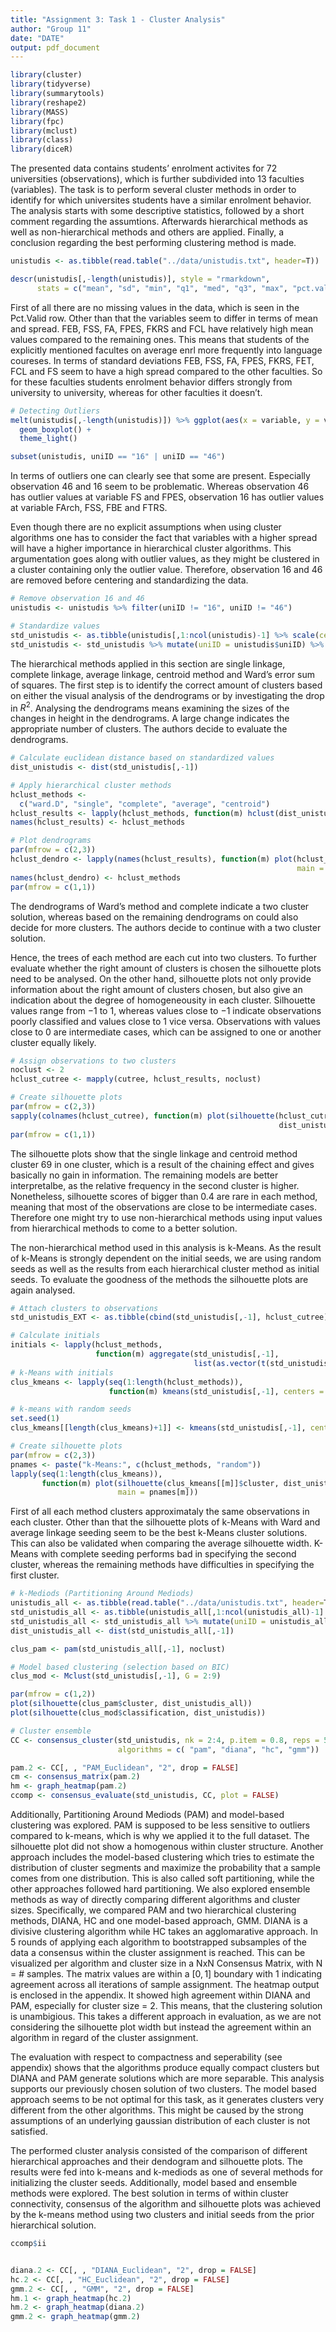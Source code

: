 ```yaml
---
title: "Assignment 3: Task 1 - Cluster Analysis"
author: "Group 11"
date: "DATE"
output: pdf_document 
---
```


```r
library(cluster)
library(tidyverse)
library(summarytools)
library(reshape2)
library(MASS)
library(fpc)
library(mclust)
library(class)
library(diceR)
```

\section{1. Problem Statement}
The presented data contains students' enrolment activites for 72 universities (observations), which is further subdivided into 13 faculties (variables). The task is to perform several cluster methods in order to identify for which universites students have a similar enrolment behavior. The analysis starts with some descriptive statistics, followed by a short comment regarding the assumtions. Afterwards hierarchical methods as well as non-hierarchical methods and others are applied. Finally, a conclusion regarding the best performing clustering method is made.

\section{2. Descriptive Statistics}
```r
unistudis <- as.tibble(read.table("../data/unistudis.txt", header=T))

descr(unistudis[,-length(unistudis)], style = "rmarkdown", 
      stats = c("mean", "sd", "min", "q1", "med", "q3", "max", "pct.valid"))
```
First of all there are no missing values in the data, which is seen in the Pct.Valid row. Other than that the variables seem to differ in terms of mean and spread. FEB, FSS, FA, FPES, FKRS and FCL have relatively high mean values compared to the remaining ones. This means that students of the explicitly mentioned facultes on average enrl more frequently into language coureses. In terms of standard deviations FEB, FSS, FA, FPES, FKRS, FET, FCL and FS seem to have a high spread compared to the other faculties. So for these faculties students enrolment behavior differs strongly from university to university, whereas for other faculties it doesn't. 

```r
# Detecting Outliers
melt(unistudis[,-length(unistudis)]) %>% ggplot(aes(x = variable, y = value)) +
  geom_boxplot() +
  theme_light()

subset(unistudis, uniID == "16" | uniID == "46")
```

In terms of outliers one can clearly see that some are present. Especially observation 46 and 16 seem to be problematic. Whereas observation 46 has outlier values at variable FS and FPES, observation 16 has outlier values at variable FArch, FSS, FBE and FTRS.

\section{3. Assumptions}
Even though there are no explicit assumptions when using cluster algorithms one has to consider the fact that variables with a higher spread will have a higher importance in hierarchical cluster algorithms. This argumentation goes along with outlier values, as they might be clustered in a cluster containing only the outlier value. Therefore, observation 16 and 46 are removed before centering and standardizing the data.

```r
# Remove observation 16 and 46
unistudis <- unistudis %>% filter(uniID != "16", uniID != "46")

# Standardize values
std_unistudis <- as.tibble(unistudis[,1:ncol(unistudis)-1] %>% scale(center = T, scale = T))
std_unistudis <- std_unistudis %>% mutate(uniID = unistudis$uniID) %>% dplyr::select(uniID, 1:13)
```

\section{4. Method and Interpretation}
\subsection{4.1 Hierarchical Methods}

The hierarchical methods applied in this section are single linkage, complete linkage, average linkage, centroid method and Ward's error sum of squares. The first step is to identify the correct amount of clusters based on either the visual analysis of the dendrograms or by investigating the drop in $R^2$. Analysing the dendrograms means examining the sizes of the changes in height in the dendrograms. A large change indicates the appropriate number of clusters. The authors decide to evaluate the dendrograms.

```r
# Calculate euclidean distance based on standardized values
dist_unistudis <- dist(std_unistudis[,-1])

# Apply hierarchical cluster methods
hclust_methods <-
  c("ward.D", "single", "complete", "average", "centroid")
hclust_results <- lapply(hclust_methods, function(m) hclust(dist_unistudis, m))
names(hclust_results) <- hclust_methods

# Plot dendrograms
par(mfrow = c(2,3))
hclust_dendro <- lapply(names(hclust_results), function(m) plot(hclust_results[[m]], 
                                                                main = m))
names(hclust_dendro) <- hclust_methods
par(mfrow = c(1,1))
```

The dendrograms of Ward's method and complete indicate a two cluster solution, whereas based on the remaining dendrograms on could also decide for more clusters. The authors decide to continue with a two cluster solution. \

Hence, the trees of each method are each cut into two clusters. To further evaluate whether the right amount of clusters is chosen the silhouette plots need to be analysed. On the other hand, silhouette plots not only provide information about the right amount of clusters chosen, but also give an indication about the degree of homogeneousity in each cluster. Silhouette values range from $-1$ to $1$, whereas values close to $-1$ indicate observations poorly classified and values close to $1$ vice versa. Observations with values close to $0$ are intermediate cases, which can be assigned to one or another cluster equally likely. 

```r
# Assign observations to two clusters
noclust <- 2
hclust_cutree <- mapply(cutree, hclust_results, noclust)

# Create silhouette plots
par(mfrow = c(2,3))
sapply(colnames(hclust_cutree), function(m) plot(silhouette(hclust_cutree[,m], 
                                                            dist_unistudis), main = m))
par(mfrow = c(1,1))
```

The silhouette plots show that the single linkage and centroid method cluster 69 in one cluster, which is a result of the chaining effect and gives basically no gain in information. The remaining models are better interpretalbe, as the relative frequency in the second cluster is higher. Nonetheless, silhouette scores of bigger than 0.4 are rare in each method, meaning that most of the observations are close to be intermediate cases. Therefore one might try to use non-hierarchical methods using input values from hierarchical methods to come to a better solution.

\subsection{4.2 Non-Hierarchical and Model Based Methods}

The non-hierarchical method used in this analysis is k-Means. As the result of k-Means is strongly dependent on the initial seeds, we are using random seeds as well as the results from each hierarchical cluster method as initial seeds. To evaluate the goodness of the methods the silhouette plots are again analysed.

```r
# Attach clusters to observations
std_unistudis_EXT <- as.tibble(cbind(std_unistudis[,-1], hclust_cutree))

# Calculate initials
initials <- lapply(hclust_methods, 
                   function(m) aggregate(std_unistudis[,-1], 
                                         list(as.vector(t(std_unistudis_EXT[,m]))), mean))
# k-Means with initials
clus_kmeans <- lapply(seq(1:length(hclust_methods)), 
                      function(m) kmeans(std_unistudis[,-1], centers = initials[[m]][,-1]))

# k-means with random seeds
set.seed(1)
clus_kmeans[[length(clus_kmeans)+1]] <- kmeans(std_unistudis[,-1], centers = noclust)

# Create silhouette plots
par(mfrow = c(2,3))
pnames <- paste("k-Means:", c(hclust_methods, "random"))
lapply(seq(1:length(clus_kmeans)), 
       function(m) plot(silhouette(clus_kmeans[[m]]$cluster, dist_unistudis), 
                        main = pnames[m]))
```
First of all each method clusters approximataly the same observations in each cluster. Other than that the silhouette plots of k-Means with Ward and average linkage seeding seem to be the best k-Means cluster solutions. This can also be validated when comparing the average silhouette width. K-Means with complete seeding performs bad in specifying the second cluster, whereas the remaining methods have difficulties in specifying the first cluster. 

\section{5. Alternative solutions}

```r
# k-Mediods (Partitioning Around Mediods)
unistudis_all <- as.tibble(read.table("../data/unistudis.txt", header=T))
std_unistudis_all <- as.tibble(unistudis_all[,1:ncol(unistudis_all)-1] %>% scale(center = T, scale = T))
std_unistudis_all <- std_unistudis_all %>% mutate(uniID = unistudis_all$uniID) %>% dplyr::select(uniID, 1:13)
dist_unistudis_all <- dist(std_unistudis_all[,-1])

clus_pam <- pam(std_unistudis_all[,-1], noclust)

# Model based clustering (selection based on BIC)
clus_mod <- Mclust(std_unistudis[,-1], G = 2:9)

par(mfrow = c(1,2))
plot(silhouette(clus_pam$cluster, dist_unistudis_all))
plot(silhouette(clus_mod$classification, dist_unistudis))

# Cluster ensemble
CC <- consensus_cluster(std_unistudis, nk = 2:4, p.item = 0.8, reps = 5,
                        algorithms = c( "pam", "diana", "hc", "gmm"))

pam.2 <- CC[, , "PAM_Euclidean", "2", drop = FALSE]
cm <- consensus_matrix(pam.2)
hm <- graph_heatmap(pam.2)
ccomp <- consensus_evaluate(std_unistudis, CC, plot = FALSE)
```
Additionally, Partitioning Around Mediods (PAM) and model-based clustering was explored. PAM is supposed to be less sensitive to outliers compared to k-means, which is why we applied it to the full dataset. The silhouette plot did not show a homogenous within cluster structure. Another approach includes the model-based clustering which tries to estimate the distribution of cluster segments and maximize the probability that a sample comes from one distribution. This is also called soft partitioning, while the other approaches followed hard partitioning.
We also explored ensemble methods as way of directly comparing different algorithms and cluster sizes. Specifically, we compared PAM and two hierarchical clustering methods, DIANA, HC and one model-based approach, GMM. DIANA is a divisive clustering algorithm while HC takes an agglomarative approach. In 5 rounds of applying each algorithm to bootstrapped subsamples of the data a consensus within the cluster assignment is reached. This can be visualized per algorithm and cluster size in a NxN Consensus Matrix, with N = \# samples. The matrix values are within a $[0,1]$ boundary with 1 indicating agreement across all iterations of sample assignment. The heatmap output is enclosed in the appendix. It showed high agreement within DIANA and PAM, especially for cluster size = 2. This means, that the clustering solution is unambigious. This takes a different approach in evaluation, as we are not considering the silhouette plot width but instead the agreement within an algorithm in regard of the cluster assignment. 

The evaluation with respect to compactness and seperability (see appendix) shows that the algorithms produce equally compact clusters but DIANA and PAM generate solutions which are more separable. This analysis supports our previously chosen solution of two clusters. The model based approach seems to be not optimal for this task, as it generates clusters very different from the other algorithms. This might be caused by the strong assumptions of an underlying gaussian distribution of each cluster is not satisfied. 

\section{6. Conclusion}
The performed cluster analysis consisted of the comparison of different hierarchical approaches and their dendogram and silhouette plots. The results were fed into k-means and k-mediods as one of several methods for initializing the cluster seeds. Additionally, model based and ensemble methods were explored. The best solution in terms of within cluster connectivity, consensus of the algorithm and silhouette plots was achieved by the k-means method using two clusters and initial seeds from the prior hierarchical solution.


\newpage
\section{Appendix}
```r
ccomp$ii


diana.2 <- CC[, , "DIANA_Euclidean", "2", drop = FALSE]
hc.2 <- CC[, , "HC_Euclidean", "2", drop = FALSE]
gmm.2 <- CC[, , "GMM", "2", drop = FALSE]
hm.1 <- graph_heatmap(hc.2)
hm.2 <- graph_heatmap(diana.2)
gmm.2 <- graph_heatmap(gmm.2)
```
















